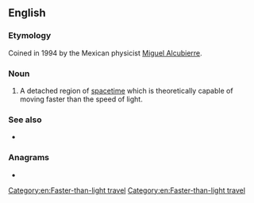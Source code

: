 ==English==

===Etymology===
Coined in 1994 by the Mexican physicist [[w:Miguel Alcubierre|Miguel Alcubierre]].

===Noun===
{{en-noun}}

# {{lb|en|astrophysics|science fiction}} A detached region of [[spacetime]] which is theoretically capable of moving faster than the speed of light.
[[Category:en:Faster-than-light travel]]

===See also===
* {{pedialite|Alcubierre drive}}

===Anagrams===
* {{anagrams|en|a=abbbelpruw|bubble wrap|bubble-wrap|bubblewrap}}

[[Category:en:Faster-than-light travel]]